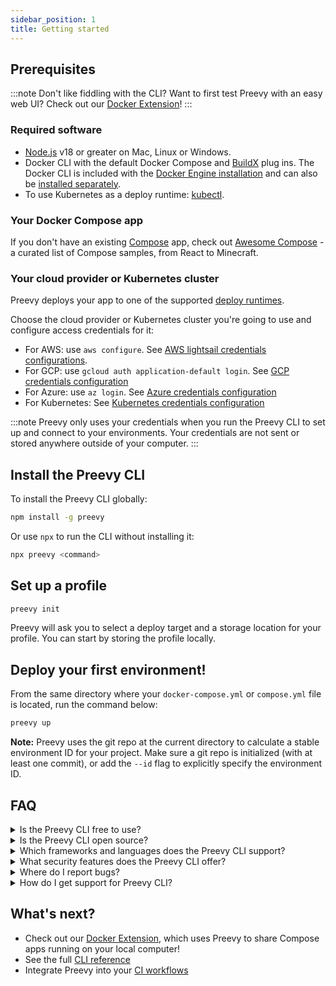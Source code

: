 ```yaml
---
sidebar_position: 1
title: Getting started
---
```


## Prerequisites

:::note Don't like fiddling with the CLI? Want to first test Preevy with an easy web UI? Check out our [Docker Extension](/docker-extension)!
:::

### Required software

- [Node.js](https://nodejs.org/en/download) v18 or greater on Mac, Linux or Windows.
- Docker CLI with the default Docker Compose and [BuildX](https://github.com/docker/buildx#installing) plug ins. The Docker CLI is included with the [Docker Engine installation](https://docs.docker.com/engine/install/) and can also be [installed separately](https://docs.docker.com/compose/install/).
- To use Kubernetes as a deploy runtime: [kubectl](https://kubernetes.io/docs/tasks/tools/#kubectl).

### Your Docker Compose app

If you don't have an existing [Compose](https://docs.docker.com/compose/) app, check out [Awesome Compose](https://github.com/docker/awesome-compose) - a curated list of Compose samples, from React to Minecraft.

### Your cloud provider or Kubernetes cluster

Preevy deploys your app to one of the supported [deploy runtimes](/deploy-runtimes/).

Choose the cloud provider or Kubernetes cluster you're going to use and configure access credentials for it:

- For AWS: use `aws configure`. See [AWS lightsail credentials configurations](/deploy-runtimes/aws-lightsail#credentials-configuration).
- For GCP: use `gcloud auth application-default login`. See [GCP credentials configuration](/deploy-runtimes/gcp-gce#credentials-configuration)
- For Azure: use `az login`. See [Azure credentials configuration](/deploy-runtimes/azure#credentials-configuration)
- For Kubernetes: See [Kubernetes credentials configuration](/deploy-runtimes/kube-pod#requirements)

:::note Preevy only uses your credentials when you run the Preevy CLI to set up and connect to your environments. Your credentials are not sent or stored anywhere outside of your computer.
:::

## Install the Preevy CLI

To install the Preevy CLI globally:

```bash
npm install -g preevy
```

Or use `npx` to run the CLI without installing it:

```bash
npx preevy <command>
```

## Set up a profile

```bash
preevy init
```

Preevy will ask you to select a deploy target and a storage location for your profile. You can start by storing the profile locally.

## Deploy your first environment!

From the same directory where your `docker-compose.yml` or `compose.yml` file is located, run the command below:

```bash
preevy up
```

**Note:** Preevy uses the git repo at the current directory to calculate a stable environment ID for your project. Make sure a git repo is initialized (with at least one commit), or add the `--id` flag to explicitly specify the environment ID.

## FAQ

<details>
  <summary>Is the Preevy CLI free to use?</summary>

  Yes, the Preevy CLI is free to use.
</details>

<details>
  <summary> Is the Preevy CLI open source?</summary>

  Yes, the Preevy CLI is open source. You can find the source code on [Github](https://github.com/livecycle-io/preevy).
</details>

<details>
  <summary>Which frameworks and languages does the Preevy CLI support?</summary>

  The Preevy CLI is language and framework agnostic. It works with anything that runs in a Docker container.
</details>

<details>
  <summary>What security features does the Preevy CLI offer?</summary>

  The Preevy CLI uses a secure [SSH tunnel](https://livecycle.io/blogs/preevy-proxy-service-2/) to expose your local development environment using Livecycle's tunnel server, which is only accessible using HTTPS.

  You can enable private URLs to restrict access to your environment.
</details>

<details>
  <summary>Where do I report bugs?</summary>

  You can report bugs on [Github](https://github.com/livecycle-io/preevy/issues). Or you can join the [Livecycle Community](https://community.livecycle.io/) on Slack and report bugs there.
</details>

<details>
  <summary>How do I get support for Preevy CLI?</summary>

  Join the <a href="https://community.livecycle.io" target="_blank">Livecycle Community</a> on Slack to get support for Preevy CLI.
</details>


## What's next?

- Check out our [Docker Extension](/docker-extension), which uses Preevy to share Compose apps running on your local computer!
- See the full [CLI reference](/cli-reference)
- Integrate Preevy into your [CI workflows](/ci)
